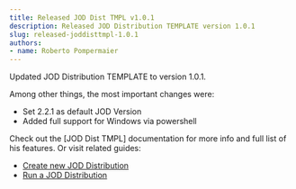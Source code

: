 ```yaml
---
title: Released JOD Dist TMPL v1.0.1
description: Released JOD Distribution TEMPLATE version 1.0.1
slug: released-joddisttmpl-1.0.1
authors:
- name: Roberto Pompermaier
---
```


Updated JOD Distribution TEMPLATE to version 1.0.1.

Among other things, the most important changes were:

* Set 2.2.1 as default JOD Version
* Added full support for Windows via powershell

<!--truncate-->

Check out the [JOD Dist TMPL] documentation for more info and full list of his features. Or visit related guides:

* [Create new JOD Distribution](/references/tools/jod_dist_template/create_your_own_jod_distribution/start_new_jod_distribution)
* [Run a JOD Distribution](/references/tools/jod_dist_template/how_to_use_a_jod_distribution/get_a_jod_distribution)
